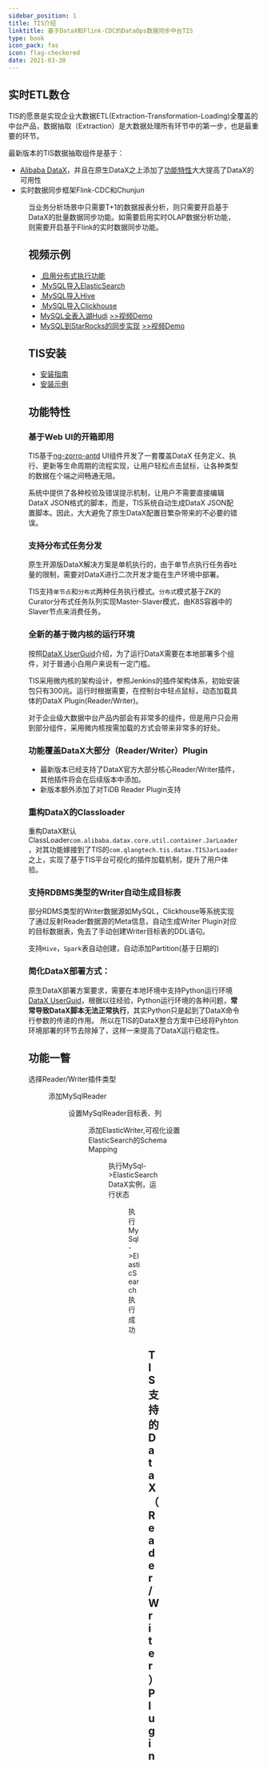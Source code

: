 ```yaml
---
sidebar_position: 1
title: TIS介绍
linktitle: 基于DataX和Flink-CDC的DataOps数据同步中台TIS
type: book
icon_pack: fas
icon: flag-checkered
date: 2021-03-30
---
```







## 实时ETL数仓

TIS的愿景是实现企业大数据ETL(Extraction-Transformation-Loading)全覆盖的中台产品，数据抽取（Extraction）是大数据处理所有环节中的第一步，也是最重要的环节。

最新版本的TIS数据抽取组件是基于：
* [Alibaba DataX](https://github.com/alibaba/DataX)，并且在原生DataX之上添加了[功能特性](index.md#功能特性 )大大提高了DataX的可用性
* 实时数据同步框架Flink-CDC和Chunjun

<Figure img={require('./images/tis/tis-synoptic.jpg')}/>

当业务分析场景中只需要T+1的数据报表分析，则只需要开启基于DataX的批量数据同步功能。如需要启用实时OLAP数据分析功能，则需要开启基于Flink的实时数据同步功能。


## 视频示例


* [<i class="fa fa-film" aria-hidden="true"></i>&nbsp;启用分布式执行功能](https://www.bilibili.com/video/BV1Cq4y1D7z4?share_source=copy_web)
* [<i class="fa fa-film" aria-hidden="true"></i>&nbsp;MySQL导入ElasticSearch](https://www.bilibili.com/video/BV1G64y1B7wm?share_source=copy_web)
* [<i class="fa fa-film" aria-hidden="true"></i>&nbsp;MySQL导入Hive](https://www.bilibili.com/video/BV1Vb4y1z7DN?share_source=copy_web)
* [<i class="fa fa-film" aria-hidden="true"></i>&nbsp;MySQL导入Clickhouse](https://www.bilibili.com/video/BV1x64y1B7V8/)
* [MySQL全表入湖Hudi](./example/mysql-hudi.mdx) [>>视频Demo](https://www.bilibili.com/video/BV1FF411L7Wh/?zw&vd_source=fb348e27d4839f46057045d150b06dce)
* [MySQL到StarRocks的同步实现](./example/mysql-sync-starrocks.mdx) [>>视频Demo](https://www.bilibili.com/video/BV1Ah411x7J8/?zw&vd_source=fb348e27d4839f46057045d150b06dce)

## TIS安装

* [安装指南](./install/tis/uber)
* [安装示例](https://www.bilibili.com/video/BV18q4y1p73B/)



## 功能特性

### <i class="fa fa-star" aria-hidden="true"></i>基于Web UI的开箱即用

  TIS基于[ng-zorro-antd](https://ng.ant.design/docs/introduce/zh) UI组件开发了一套覆盖DataX 任务定义、执行、更新等生命周期的流程实现，让用户轻松点击鼠标，让各种类型的数据在个端之间畅通无阻。

  系统中提供了各种校验及错误提示机制，让用户不需要直接编辑DataX JSON格式的脚本，而是，TIS系统自动生成DataX JSON配置脚本。因此，大大避免了原生DataX配置目繁杂带来的不必要的错误。

### <i class="fa fa-star" aria-hidden="true"></i>支持分布式任务分发

  原生开源版DataX解决方案是单机执行的，由于单节点执行任务吞吐量的限制，需要对DataX进行二次开发才能在生产环境中部署。

  TIS支持`单节点`和`分布式`两种任务执行模式。`分布式`模式基于ZK的Curator分布式任务队列实现Master-Slaver模式，由K8S容器中的Slaver节点来消费任务。


### <i class="fa fa-star" aria-hidden="true"></i>全新的基于微内核的运行环境

  按照[DataX UserGuid](https://github.com/alibaba/DataX/blob/master/userGuid.md)介绍，为了运行DataX需要在本地部署多个组件，对于普通小白用户来说有一定门槛。

  TIS采用微内核的架构设计，参照Jenkins的插件架构体系，初始安装包只有300兆。运行时根据需要，在控制台中轻点鼠标，动态加载具体的DataX Plugin(Reader/Writer)。

  对于企业级大数据中台产品内部会有非常多的组件，但是用户只会用到部分组件，采用微内核按需加载的方式会带来非常多的好处。


### <i class="fa fa-star" aria-hidden="true"></i>功能覆盖DataX大部分（Reader/Writer）Plugin

- 最新版本已经支持了DataX官方大部分核心Reader/Writer插件，其他插件将会在后续版本中添加。
- 新版本额外添加了对TiDB Reader Plugin支持

### <i class="fa fa-star" aria-hidden="true"></i>重构DataX的Classloader

重构DataX默认ClassLoader`com.alibaba.datax.core.util.container.JarLoader`，对其功能嫁接到了TIS的`com.qlangtech.tis.datax.TISJarLoader`之上，实现了基于TIS平台可视化的插件加载机制，提升了用户体验。

### <i class="fa fa-star" aria-hidden="true"></i>支持RDBMS类型的Writer自动生成目标表

  部分RDMS类型的Writer数据源如MySQL，Clickhouse等系统实现了通过反射Reader数据源的Meta信息，自动生成Writer Plugin对应的目标数据表，免去了手动创建Writer目标表的DDL语句。

  支持`Hive`，`Spark`表自动创建，自动添加Partition(基于日期的)

### <i class="fa fa-star" aria-hidden="true"></i>简化DataX部署方式：

  原生DataX部署方案要求，需要在本地环境中支持Python运行环境[DataX UserGuid](https://github.com/alibaba/DataX/blob/master/userGuid.md)，根据以往经验，Python运行环境的各种问题，**常常导致DataX脚本无法正常执行**，其实Python只是起到了DataX命令行参数的传递的作用。
  所以在TIS的DataX整合方案中已经将Pyhton环境部署的环节去除掉了，这样一来提高了DataX运行稳定性。

## 功能一瞥

选择Reader/Writer插件类型

<Figure img={require('./enhance-extra/datax-add-step2.png')} />



添加MySqlReader

<Figure img={require('./enhance-extra/add-mysql-reader.png')} />

设置MySqlReader目标表、列

<Figure img={require('./enhance-extra/select-tab-cols.png')} />

添加ElasticWriter,可视化设置ElasticSearch的Schema Mapping

<Figure img={require('./enhance-extra/add-elastic-writer.png')} />

执行MySql->ElasticSearch DataX实例，运行状态

<Figure img={require('./enhance-extra/datax-exec-status.png')} />

执行MySql->ElasticSearch 执行成功

<Figure img={require('./enhance-extra/datax-exec-success.png')} />

## <i class="fa fa-eercast" aria-hidden="true"></i>TIS支持的DataX（Reader/Writer）Plugin

<SourceSinkTable />


<Contact/>
